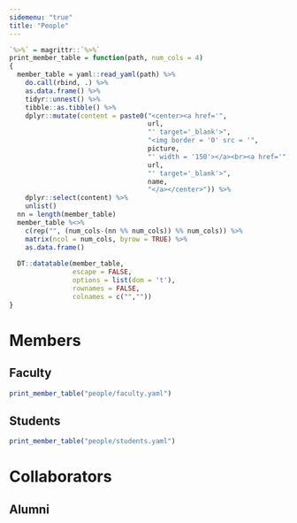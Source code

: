 ```yaml
---
sidemenu: "true"
title: "People"
---
```


```r
`%>%` = magrittr::`%>%`
print_member_table = function(path, num_cols = 4)
{
  member_table = yaml::read_yaml(path) %>% 
    do.call(rbind, .) %>% 
    as.data.frame() %>% 
    tidyr::unnest() %>%
    tibble::as.tibble() %>%
    dplyr::mutate(content = paste0("<center><a href='",
                                   url,
                                   "' target='_blank'>",
                                   "<img border = '0' src = '",
                                   picture,
                                   "' width = '150'></a><br><a href='",
                                   url,
                                   "' target='_blank'>",
                                   name,
                                   "</a></center>")) %>%
    dplyr::select(content) %>%
    unlist()
  nn = length(member_table)
  member_table %<>% 
    c(rep("", (num_cols-(nn %% num_cols)) %% num_cols)) %>%
    matrix(ncol = num_cols, byrow = TRUE) %>%
    as.data.frame()
  
  DT::datatable(member_table,
                escape = FALSE,
                options = list(dom = 't'),
                rownames = FALSE,
                colnames = c("",""))
}
```

# Members

## Faculty

```r
print_member_table("people/faculty.yaml")
```

## Students

```r
print_member_table("people/students.yaml")
```

# Collaborators

## Alumni

